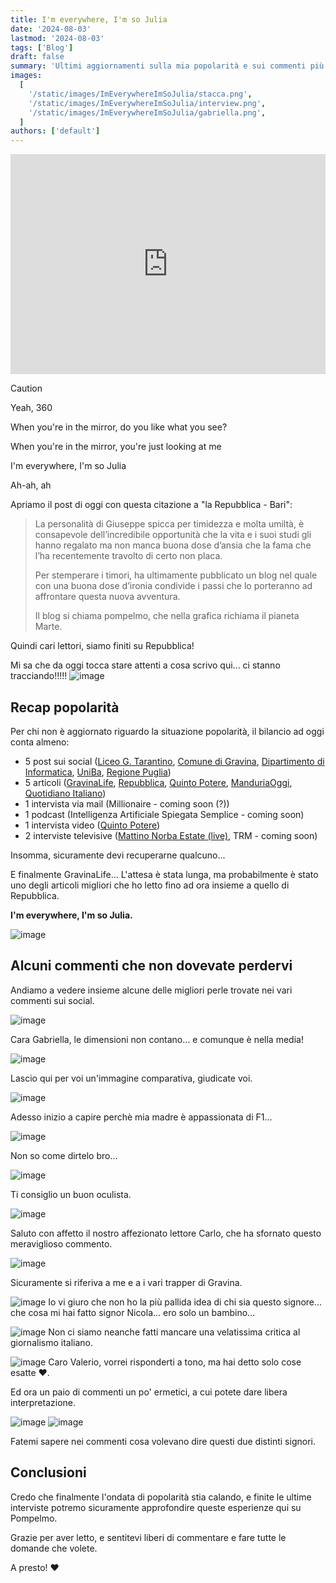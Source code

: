 ```yaml
---
title: I'm everywhere, I'm so Julia
date: '2024-08-03'
lastmod: '2024-08-03'
tags: ['Blog']
draft: false
summary: 'Ultimi aggiornamenti sulla mia popolarità e sui commenti più divertenti che ho trovato sui social.'
images:
  [
    '/static/images/ImEverywhereImSoJulia/stacca.png',
    '/static/images/ImEverywhereImSoJulia/interview.png',
    '/static/images/ImEverywhereImSoJulia/gabriella.png',
  ]
authors: ['default']
---
```


<iframe
  style={{ borderRadius: '12px' }}
  src="https://open.spotify.com/embed/track/4w2GLmK2wnioVnb5CPQeex?utm_source=generator"
  width="100%"
  height="352"
  frameBorder="0"
  allowFullScreen={true}
  allow="autoplay; clipboard-write; encrypted-media; fullscreen; picture-in-picture"
  loading="lazy"
></iframe>

> [!CAUTION]
> Yeah, 360
>
> When you're in the mirror, do you like what you see?
>
> When you're in the mirror, you're just looking at me
>
> I'm everywhere, I'm so Julia
>
> Ah-ah, ah

Apriamo il post di oggi con questa citazione a "la Repubblica - Bari":

> La personalità di Giuseppe spicca per timidezza e molta umiltà, è consapevole dell’incredibile opportunità che la vita e i suoi studi gli hanno regalato ma non manca buona dose d’ansia che la fama che l’ha recentemente travolto di certo non placa.
>
> Per stemperare i timori, ha ultimamente pubblicato un blog nel quale con una buona dose d’ironia condivide i passi che lo porteranno ad affrontare questa nuova avventura.
>
> Il blog si chiama pompelmo, che nella grafica richiama il pianeta Marte.

Quindi cari lettori, siamo finiti su Repubblica!

Mi sa che da oggi tocca stare attenti a cosa scrivo qui... ci stanno tracciando!!!!!
![image](/static/images/ImEverywhereImSoJulia/stacca.png)

## Recap popolarità

Per chi non è aggiornato riguardo la situazione popolarità, il bilancio ad oggi conta almeno:

- 5 post sui social ([Liceo G. Tarantino](https://www.facebook.com/Liceo.Statale.G.Tarantino/posts/927840659358117), [Comune di Gravina](https://www.facebook.com/share/gYgD8TXW7Ze87qhB/), [Dipartimento di Informatica](https://www.facebook.com/share/kD4Jg7GWYYXua6hC/), [UniBa](https://www.facebook.com/share/wpMhqMigRXaQ527Y/), [Regione Puglia](https://www.linkedin.com/posts/regionepuglia_orgogliopugliese-activity-7222234060524294145-LfZg?utm_source=share&utm_medium=member_desktop))
- 5 articoli ([GravinaLife](https://www.gravinalife.it/2024/07/un-giovane-scienziato-gravinese-alla-nasa/40365/), [Repubblica](https://bari.repubblica.it/cronaca/2024/08/02/news/da_gravina_alla_nasa_per_sviluppare_lintelligenza_artificiale_si_realizza_il_sogno_di_giuseppe_colavito_quando_ho_ricevu-423427835/), [Quinto Potere](https://www.quintopotere.it/intelligenza-artificiale-informatico-barese-3-mesi-alla-nasa-giuseppe-inaspettato-grande-chance/), [ManduriaOggi](https://www.manduriaoggi.it/?news=66488), [Quotidiano Italiano](https://www.quotidianodipuglia.it/bari/puglia_talenti_studenti_nasa_aerospazio_chi_sono-8266530.html))
- 1 intervista via mail (Millionaire - coming soon (?))
- 1 podcast (Intelligenza Artificiale Spiegata Semplice - coming soon)
- 1 intervista video ([Quinto Potere](https://www.youtube.com/watch?v=yixb5JTRW50&lc=UgxxtSO1XHHnw8066yB4AaABAg))
- 2 interviste televisive ([Mattino Norba Estate (live)](https://play.norbaonline.it/series/262/mattino-norba-2024/episode/b302b4512a514c7ab378a786cb982a1b13393ed5/mattino-norba-estate-1-agosto-2024-9a-parte), TRM - coming soon)

Insomma, sicuramente devi recuperarne qualcuno...

E finalmente GravinaLife... L'attesa è stata lunga, ma probabilmente è stato uno degli articoli migliori che ho letto fino ad ora insieme a quello di Repubblica.

**I'm everywhere, I'm so Julia.**

![image](/static/images/ImEverywhereImSoJulia/interview.png)

## Alcuni commenti che non dovevate perdervi

Andiamo a vedere insieme alcune delle migliori perle trovate nei vari commenti sui social.

![image](/static/images/ImEverywhereImSoJulia/gabriella.png)

Cara Gabriella, le dimensioni non contano... e comunque è nella media!

![image](/static/images/ImEverywhereImSoJulia/commento-binotto.png)

Lascio qui per voi un'immagine comparativa, giudicate voi.

![image](/static/images/ImEverywhereImSoJulia/comparativa.png)

Adesso inizio a capire perchè mia madre è appassionata di F1...

![image](/static/images/ImEverywhereImSoJulia/piercing.png)

Non so come dirtelo bro...

![image](/static/images/ImEverywhereImSoJulia/mio-piercing.jpg)

Ti consiglio un buon oculista.

![image](/static/images/ImEverywhereImSoJulia/circoncisa.png)

Saluto con affetto il nostro affezionato lettore Carlo, che ha sfornato questo meraviglioso commento.

![image](/static/images/ImEverywhereImSoJulia/fucina.png)

Sicuramente si riferiva a me e a i vari trapper di Gravina.

![image](/static/images/ImEverywhereImSoJulia/inquietante.png)
Io vi giuro che non ho la più pallida idea di chi sia questo signore... che cosa mi hai fatto signor Nicola... ero solo un bambino...

![image](/static/images/ImEverywhereImSoJulia/critica.png)
Non ci siamo neanche fatti mancare una velatissima critica al giornalismo italiano.

![image](/static/images/ImEverywhereImSoJulia/hater.png)
Caro Valerio, vorrei risponderti a tono, ma hai detto solo cose esatte ❤️.

Ed ora un paio di commenti un po' ermetici, a cui potete dare libera interpretazione.

![image](/static/images/ImEverywhereImSoJulia/wolf.png)
![image](/static/images/ImEverywhereImSoJulia/1000.png)

Fatemi sapere nei commenti cosa volevano dire questi due distinti signori.

## Conclusioni

Credo che finalmente l'ondata di popolarità stia calando, e finite le ultime interviste potremo sicuramente approfondire queste esperienze qui su Pompelmo.

Grazie per aver letto, e sentitevi liberi di commentare e fare tutte le domande che volete.

A presto! ❤️
